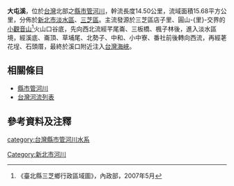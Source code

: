 {{河流|大屯溪||14.50|－|－|15.68|[[小觀音山|小觀音山]]|[[台灣海峽|台灣海峽]]|[[台灣|台灣]]|}}
'''大屯溪'''，位於[[台灣|台灣]]北部之[[縣市管河川|縣市管河川]]，幹流長度14.50公里，流域面積15.68平方公里，分佈於[[新北市|新北市]][[淡水區|淡水區]]、[[三芝區|三芝區]]。主流發源於三芝區店子里、圓山-{里}-交界的[[小觀音山|小觀音山]]<ref>《臺北縣三芝鄉行政區域圖》，內政部，2007年5月</ref>火山口谷底，先向西北流經芊尾崙、三板橋、楓子林後，進入淡水區境，經溪底、崙頂、草埔尾、北勢子、中和、小中寮、番社前後轉向西流，再經荖花埕、石頭厝，最終於溪口附近注入[[台灣海峽|台灣海峽]]。

==相關條目==
*[[縣市管河川|縣市管河川]]
*[[台灣河流列表|台灣河流列表]]

==參考資料及注釋==
<div class="references-small">
<references />
</div>

{{台灣河流}}
[[category:台灣縣市管河川水系|category:台灣縣市管河川水系]]
[[Category:新北市河川|Category:新北市河川]]